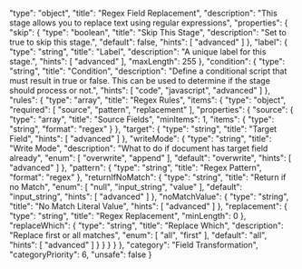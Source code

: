   "type": "object",
  "title": "Regex Field Replacement",
  "description": "This stage allows you to replace text using regular expressions",
  "properties": {
    "skip": {
      "type": "boolean",
      "title": "Skip This Stage",
      "description": "Set to true to skip this stage.",
      "default": false,
      "hints": [
        "advanced"
      ]
    },
    "label": {
      "type": "string",
      "title": "Label",
      "description": "A unique label for this stage.",
      "hints": [
        "advanced"
      ],
      "maxLength": 255
    },
    "condition": {
      "type": "string",
      "title": "Condition",
      "description": "Define a conditional script that must result in true or false. This can be used to determine if the stage should process or not.",
      "hints": [
        "code",
        "javascript",
        "advanced"
      ]
    },
    "rules": {
      "type": "array",
      "title": "Regex Rules",
      "items": {
        "type": "object",
        "required": [
          "source",
          "pattern",
          "replacement"
        ],
        "properties": {
          "source": {
            "type": "array",
            "title": "Source Fields",
            "minItems": 1,
            "items": {
              "type": "string",
              "format": "regex"
            }
          },
          "target": {
            "type": "string",
            "title": "Target Field",
            "hints": [
              "advanced"
            ]
          },
          "writeMode": {
            "type": "string",
            "title": "Write Mode",
            "description": "What to do if document has target field already",
            "enum": [
              "overwrite",
              "append"
            ],
            "default": "overwrite",
            "hints": [
              "advanced"
            ]
          },
          "pattern": {
            "type": "string",
            "title": "Regex Pattern",
            "format": "regex"
          },
          "returnIfNoMatch": {
            "type": "string",
            "title": "Return if no Match",
            "enum": [
              "null",
              "input_string",
              "value"
            ],
            "default": "input_string",
            "hints": [
              "advanced"
            ]
          },
          "noMatchValue": {
            "type": "string",
            "title": "No Match Literal Value",
            "hints": [
              "advanced"
            ]
          },
          "replacement": {
            "type": "string",
            "title": "Regex Replacement",
            "minLength": 0
          },
          "replaceWhich": {
            "type": "string",
            "title": "Replace Which",
            "description": "Replace first or all matches",
            "enum": [
              "all",
              "first"
            ],
            "default": "all",
            "hints": [
              "advanced"
            ]
          }
        }
      }
    }
  },
  "category": "Field Transformation",
  "categoryPriority": 6,
  "unsafe": false
}
